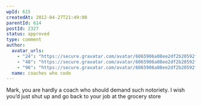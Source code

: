 ```yaml
---
wpId: 615
createdAt: 2012-04-27T21:49:00
parentId: 614
postId: 2327
status: approved
type: comment
author:
  avatar_urls:
    - "24": "https://secure.gravatar.com/avatar/6065906a08ee2df2b20592fe34c6c166?s=24&d=mm&r=g"
    - "48": "https://secure.gravatar.com/avatar/6065906a08ee2df2b20592fe34c6c166?s=48&d=mm&r=g"
    - "96": "https://secure.gravatar.com/avatar/6065906a08ee2df2b20592fe34c6c166?s=96&d=mm&r=g"
  name: coaches who code
---
```


Mark, you are hardly a coach who should demand such notoriety. I wish you’d just shut up and go back to your job at the grocery store